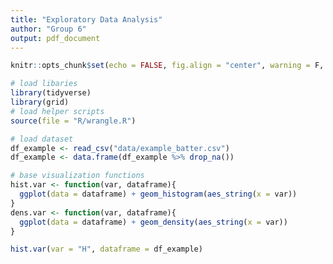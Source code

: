 ```yaml
---
title: "Exploratory Data Analysis"
author: "Group 6"
output: pdf_document
---
```


```r
knitr::opts_chunk$set(echo = FALSE, fig.align = "center", warning = F, message = F)
```

```r
# load libaries
library(tidyverse)
library(grid)
# load helper scripts
source(file = "R/wrangle.R")
```

```r
# load dataset
df_example <- read_csv("data/example_batter.csv")
df_example <- data.frame(df_example %>% drop_na())
```

```r
# base visualization functions
hist.var <- function(var, dataframe){
  ggplot(data = dataframe) + geom_histogram(aes_string(x = var))
}
dens.var <- function(var, dataframe){
  ggplot(data = dataframe) + geom_density(aes_string(x = var))
}
```

```r
hist.var(var = "H", dataframe = df_example)
```





